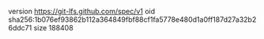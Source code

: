 version https://git-lfs.github.com/spec/v1
oid sha256:1b076ef93862b112a364849fbf88cf1fa5778e480d1a0ff187d27a32b26ddc71
size 188408
